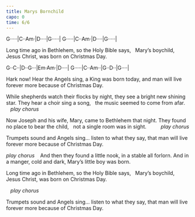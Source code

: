 ```yaml
---
title: Marys Bornchild
capo: 0
time: 6/6
---
```

G·····|C··Am·|D····|G·····|
G·····|C··Am·|D····|G·····|

Long time ago in Bethlehem, 
so the Holy Bible says,  
Mary's boychild, Jesus Christ, 
was born on Christmas Day. 

:::{.chorus}
G··C··|D··G···|Em·Am·|D····|
G·····|C··Am··|G··D··|G····|

Hark now! Hear the Angels sing, 
a King was born today, 
and man will live forever more 
because of Christmas Day. 
:::

While shepherds watch their flocks by night, 
they see a bright new shining star. 
They hear a choir sing a song,  
the music seemed to come from afar.  
  
*play chorus* 

Now Joseph and his wife, Mary, 
came to Bethlehem that night. 
They found no place to bear the child,  
not a single room was in sight.      
  
*play chorus*

Trumpets sound and Angels sing...
listen to what they say, 
that man will live forever more 
because of Christmas Day. 

*play chorus*
  
And then they found a little nook, 
in a stable all forlorn. 
And in a manger, cold and dark, 
Mary's little boy was born.

Long time ago in Bethlehem, 
so the Holy Bible says,  
Mary's boychild, Jesus Christ, 
was born on Christmas Day. 

  
*play chorus*

Trumpets sound and Angels sing...
listen to what they say, 
that man will live forever more 
because of Christmas Day.
